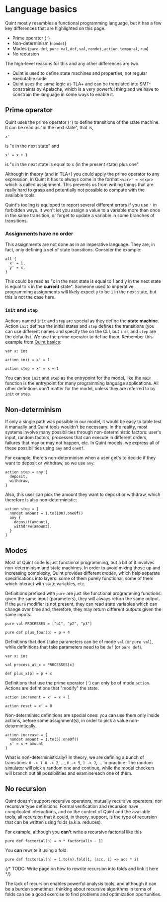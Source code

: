 # Language basics

Quint mostly resembles a functional programming language, but it has a few key differences that are highlighted on this page.
- Prime operator (`'`)
- Non-determinism (`nondet`)
- Modes (`pure def`, `pure val`, `def`, `val`, `nondet`, `action`, `temporal`, `run`)
- No recursion

The high-level reasons for this and any other differences are two:
- Quint is used to define state machines and properties, not regular executable code
- Quint uses the same logic as TLA+ and can be translated into SMT-constraints by Apalache, which is a very powerful thing and we have to constrain the language in some ways to enable it.

## Prime operator

Quint uses the prime operator (`'`) to define transitions of the state machine. It can be read as "in the next state", that is, 

```quint
x'
```

is "x in the next state" and

```quint
x' = x + 1
```

is "x in the next state is equal to x (in the present state) plus one".

Although in theory (and in TLA+) you could apply the prime operator to any expression, in Quint it has to always come in the format `<var>' = <expr>` which is called assignment. This prevents us from writing things that are really hard to grasp and potentially not possible to compute with the available tools.

Quint's tooling is equipped to report several different errors if you use `'` in forbidden ways. It won't let you assign a value to a variable more than once in the same transition, or forget to update a variable in some branches of transitions.


### Assignments have no order

This assignments are not done as in an imperative language. They are, in fact, only defining a set of state transitions. Consider the example:
```quint
all {
  x' = 1,
  y' = x,
}
```

This could be read as "x in the next state is equal to 1 and y in the next state is equal to x in the **current** state". Someone used to imperative programming assignments will likely expect `y` to be `1` in the next state, but this is not the case here.

### `init` and `step`

Actions named `init` and `step` are special as they define the **state machine**. Action `init` defines the initial states and `step` defines the transitions (you can use different names and specify the on the CLI, but `init` and `step` are the defaults). We use the prime operator to define them. Remember this example from [Quint basics](./quint-basics):

```quint
var x: int

action init = x' = 1

action step = x' = x + 1
```

You can see `init` and `step` as the entrypoint for the model, like the `main` function is the entrypoint for many programming language applications. All other defintions don't matter for the model, unless they are referred to by `init` or `step`.

## Non-determinism

If only a single path was possible in our model, it would be easy to table test it manually and Quint tools wouldn't be necessary. In the reality, most systems involve many possibilities through non-deterministic factors: user's input, random factors, processes that can execute in different orders, failures that may or may not happen, etc. In Quint models, we express all of these possibilities using `any` and `oneOf`.

For example, there's non-determinism when a user get's to decide if they want to deposit or withdraw, so we use `any`:
```quint
action step = any {
  deposit,
  withdraw,
}
```

Also, this user can pick the amount they want to deposit or withdraw, which therefore is also non-deterministic:
```quint
action step = {
  nondet amount = 1.to(100).oneOf()
  any {
    deposit(amount),
    withdraw(amount),
  }
}
```

## Modes

Most of Quint code is just functional programming, but a bit of it involves non-determinism and state machines. In order to avoid mixing those up and increasing complexity, Quint provides different *modes*, which help separate specifications into layers: some of them purely functional, some of them which interact with state variables, etc.

Definitions prefixed with `pure` are just like functional programming functions: given the same input (parameters), they will always return the same output. If the `pure` modifier is not present, they can read state variables which can change over time and, therefore, they may return different outputs given the same inputs.

```quint
pure val PROCESSES = ["p1", "p2", "p3"]

pure def plus_four(p) = p + 4
```

Definitions that don't take parameters can be of mode `val` (or `pure val`), while definitions that take parameters need to be `def` (or `pure def`).

```quint
var x: int

val process_at_x = PROCESSES[x]

def plus_x(p) = p + x
```

Definitions that use the prime operator (`'`) can only be of mode `action`. Actions are defintions that "modify" the state.

```quint
action increment = x' = x + 1

action reset = x' = 0
```

Non-determinisc definitions are special ones: you can use them only inside actions, before some assignment(s), in order to pick a value non-determintically.

```quint
action increase = {
  nondet amount = 1.to(5).oneOf()
  x' = x + amount
}
```

What is non-deterministically? In theory, we are defining a bunch of transitions: `0 -> 1`, `0 -> 2`, ..., `0 -> 5`, `1 -> 2`, ... In practice: The random simulator will pick a random one and continue, while the model checkers will branch out all possibilities and examine each one of them.


## No recursion

Quint doesn't support recursive operators, mutually recursive operators, nor recursive type definitions. Formal verification and recursion have complicated interactions, and on the context of Quint and the available tools, all recursion that it could, in theory, support, is the type of recursion that can be written using folds (a.k.a. reduces). 

For example, although you **can't** write a recursive factorial like this

```quint
pure def factorial(n) = n * factorial(n - 1)
```

You **can** rewrite it using a fold:

```quint
pure def factorial(n) = 1.to(n).fold(1, (acc, i) => acc * i)
```

{/* TODO: Write page on how to rewrite recursion into folds and link it here */}

The lack of recursion enables powerful analysis tools, and although it can be a burden sometimes, thinking about recursive algorithms in terms of folds can be a good exercise to find problems and optimization oportunities.
